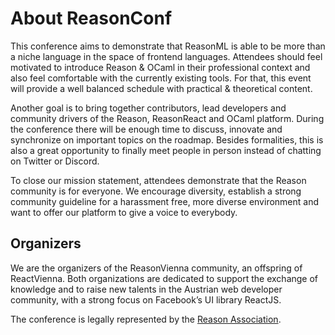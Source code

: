 
# About ReasonConf

This conference aims to demonstrate that ReasonML is able to be more than a
niche language in the space of frontend languages. Attendees should feel
motivated to introduce Reason & OCaml in their professional context and also
feel comfortable with the currently existing tools. For that, this event will
provide a well balanced schedule with practical & theoretical content.

Another goal is to bring together contributors, lead developers and community
drivers of the Reason, ReasonReact and OCaml platform. During the conference
there will be enough time to discuss, innovate and synchronize on important
topics on the roadmap. Besides formalities, this is also a great opportunity to
finally meet people in person instead of chatting on Twitter or Discord.

To close our mission statement, attendees demonstrate that the Reason community
is for everyone. We encourage diversity, establish a strong community guideline
for a harassment free, more diverse environment and want to offer our platform
to give a voice to everybody.

## Organizers

<Organizers organizers={organizers} />

We are the organizers of the ReasonVienna community,
an offspring of ReactVienna. Both organizations are dedicated
to support the exchange of knowledge and to raise new talents in
the Austrian web developer community, with a strong focus on Facebook’s
UI library ReactJS.

The conference is legally represented by the [Reason Association](https://www.reason-association.org/).

<LogoRow logos={organizerLogos} />

